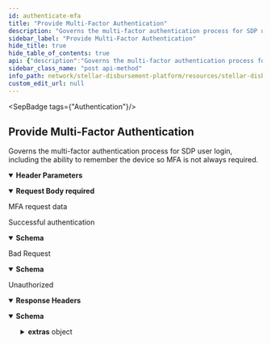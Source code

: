 ```yaml
---
id: authenticate-mfa
title: "Provide Multi-Factor Authentication"
description: "Governs the multi-factor authentication process for SDP user login, including the ability to remember the device so MFA is not always required."
sidebar_label: "Provide Multi-Factor Authentication"
hide_title: true
hide_table_of_contents: true
api: {"description":"Governs the multi-factor authentication process for SDP user login, including the ability to remember the device so MFA is not always required.","operationId":"authenticateMFA","tags":["Authentication"],"parameters":[{"in":"header","name":"Device-ID","required":false,"description":"Identifier of the device","schema":{"type":"string"}}],"requestBody":{"content":{"application/json":{"schema":{"type":"object","properties":{"mfa_code":{"type":"string","description":"Multi-factor authentication code"},"remember_me":{"type":"boolean","description":"Boolean flag to remember the user"},"recaptcha_token":{"type":"string","description":"Token for reCAPTCHA validation. ReCAPTCHA token is required unless the `DISABLE_RECAPTCHA` configuration is set to true."}},"required":["mfa_code"]}}},"description":"MFA request data","required":true},"responses":{"200":{"description":"Successful authentication","content":{"application/json":{"schema":{"type":"object","properties":{"token":{"type":"string","description":"Authentication token"}}}}}},"400":{"description":"Bad Request","content":{"application/json":{"schema":{"type":"object","properties":{"message":{"type":"string","description":"Details about the error"}}}}}},"401":{"description":"Unauthorized","headers":{},"content":{"application/json":{"schema":{"type":"object","properties":{"error":{"type":"string"},"extras":{"type":"object","properties":{"status":{"type":"number"},"message":{"type":"string"}}}},"example":{"error":"Not authorized","extras":{"status":401,"message":"Not authorized"}}},"examples":{"response":{"value":{"error":"Not authorized","extras":{"status":401,"message":"Not authorized"}}}}}}}},"method":"post","path":"/mfa","securitySchemes":{"BearerAuth":{"type":"apiKey","name":"Authorization","in":"header","description":"JWT used for authentication, signed with an ES256 private key."}},"jsonRequestBodyExample":{"mfa_code":"string","remember_me":true,"recaptcha_token":"string"},"info":{"title":"Stellar Disbursement Platform API","version":"","description":"The Stellar Disbursement Platform (SDP) is a tool built for organizations to make bulk payments to a group of recipients over the Stellar network. You can read more about using the SDP [here](https://developers.stellar.org/docs/category/use-the-stellar-disbursement-platform)."},"postman":{"name":"Provide Multi-Factor Authentication","description":{"content":"Governs the multi-factor authentication process for SDP user login, including the ability to remember the device so MFA is not always required.","type":"text/plain"},"url":{"path":["mfa"],"host":["{{baseUrl}}"],"query":[],"variable":[]},"header":[{"disabled":false,"description":{"content":"Identifier of the device","type":"text/plain"},"key":"Device-ID","value":""},{"key":"Content-Type","value":"application/json"},{"key":"Accept","value":"application/json"}],"method":"POST","body":{"mode":"raw","raw":"\"\"","options":{"raw":{"language":"json"}}}}}
sidebar_class_name: "post api-method"
info_path: network/stellar-disbursement-platform/resources/stellar-disbursement-platform-api
custom_edit_url: null
---
```



<SepBadge tags={"Authentication"}/>


## Provide Multi-Factor Authentication



Governs the multi-factor authentication process for SDP user login, including the ability to remember the device so MFA is not always required.

<details style={{"marginBottom":"1rem"}} data-collapsed={false} open={true}><summary style={{}}><strong>Header Parameters</strong></summary><div><ul><ParamsItem className={"paramsItem"} param={{"in":"header","name":"Device-ID","required":false,"description":"Identifier of the device","schema":{"type":"string"}}}></ParamsItem></ul></div></details><MimeTabs><TabItem label={"application/json"} value={"application/json-schema"}><details style={{}} data-collapsed={false} open={true}><summary style={{"textAlign":"left"}}><strong>Request Body</strong><strong style={{"fontSize":"var(--ifm-code-font-size)","color":"var(--openapi-required)"}}> required</strong></summary><div style={{"textAlign":"left","marginLeft":"1rem"}}><div style={{"marginTop":"1rem","marginBottom":"1rem"}}>

MFA request data

</div></div><ul style={{"marginLeft":"1rem"}}><SchemaItem collapsible={false} name={"mfa_code"} required={true} schemaName={"string"} qualifierMessage={undefined} schema={{"type":"string","description":"Multi-factor authentication code"}}></SchemaItem><SchemaItem collapsible={false} name={"remember_me"} required={false} schemaName={"boolean"} qualifierMessage={undefined} schema={{"type":"boolean","description":"Boolean flag to remember the user"}}></SchemaItem><SchemaItem collapsible={false} name={"recaptcha_token"} required={false} schemaName={"string"} qualifierMessage={undefined} schema={{"type":"string","description":"Token for reCAPTCHA validation. ReCAPTCHA token is required unless the `DISABLE_RECAPTCHA` configuration is set to true."}}></SchemaItem></ul></details></TabItem></MimeTabs><div><ApiTabs><TabItem label={"200"} value={"200"}><div>

Successful authentication

</div><div><MimeTabs schemaType={"response"}><TabItem label={"application/json"} value={"application/json"}><SchemaTabs><TabItem label={"Schema"} value={"Schema"}><details style={{}} data-collapsed={false} open={true}><summary style={{"textAlign":"left"}}><strong>Schema</strong></summary><div style={{"textAlign":"left","marginLeft":"1rem"}}></div><ul style={{"marginLeft":"1rem"}}><SchemaItem collapsible={false} name={"token"} required={false} schemaName={"string"} qualifierMessage={undefined} schema={{"type":"string","description":"Authentication token"}}></SchemaItem></ul></details></TabItem><TabItem label={"Example (from schema)"} value={"Example (from schema)"}><ResponseSamples responseExample={"{\n  \"token\": \"string\"\n}"} language={"json"}></ResponseSamples></TabItem></SchemaTabs></TabItem></MimeTabs></div></TabItem><TabItem label={"400"} value={"400"}><div>

Bad Request

</div><div><MimeTabs schemaType={"response"}><TabItem label={"application/json"} value={"application/json"}><SchemaTabs><TabItem label={"Schema"} value={"Schema"}><details style={{}} data-collapsed={false} open={true}><summary style={{"textAlign":"left"}}><strong>Schema</strong></summary><div style={{"textAlign":"left","marginLeft":"1rem"}}></div><ul style={{"marginLeft":"1rem"}}><SchemaItem collapsible={false} name={"message"} required={false} schemaName={"string"} qualifierMessage={undefined} schema={{"type":"string","description":"Details about the error"}}></SchemaItem></ul></details></TabItem><TabItem label={"Example (from schema)"} value={"Example (from schema)"}><ResponseSamples responseExample={"{\n  \"message\": \"string\"\n}"} language={"json"}></ResponseSamples></TabItem></SchemaTabs></TabItem></MimeTabs></div></TabItem><TabItem label={"401"} value={"401"}><div>

Unauthorized

</div><details style={{"textAlign":"left","marginBottom":"1rem"}} data-collaposed={true} open={false}><summary style={{}}><strong>Response Headers</strong></summary><ul style={{"marginLeft":"1rem"}}></ul></details><div><MimeTabs schemaType={"response"}><TabItem label={"application/json"} value={"application/json"}><SchemaTabs><TabItem label={"Schema"} value={"Schema"}><details style={{}} data-collapsed={false} open={true}><summary style={{"textAlign":"left"}}><strong>Schema</strong></summary><div style={{"textAlign":"left","marginLeft":"1rem"}}></div><ul style={{"marginLeft":"1rem"}}><SchemaItem collapsible={false} name={"error"} required={false} schemaName={"string"} qualifierMessage={undefined} schema={{"type":"string"}}></SchemaItem><SchemaItem collapsible={true} className={"schemaItem"}><details style={{}}><summary style={{}}><strong>extras</strong><span style={{"opacity":"0.6"}}> object</span></summary><div style={{"marginLeft":"1rem"}}><SchemaItem collapsible={false} name={"status"} required={false} schemaName={"number"} qualifierMessage={undefined} schema={{"type":"number"}}></SchemaItem><SchemaItem collapsible={false} name={"message"} required={false} schemaName={"string"} qualifierMessage={undefined} schema={{"type":"string"}}></SchemaItem></div></details></SchemaItem></ul></details></TabItem><TabItem label={"Example (from schema)"} value={"Example (from schema)"}><ResponseSamples responseExample={"{\n  \"error\": \"Not authorized\",\n  \"extras\": {\n    \"status\": 401,\n    \"message\": \"Not authorized\"\n  }\n}"} language={"json"}></ResponseSamples></TabItem><TabItem label={"response"} value={"response"}><ResponseSamples responseExample={"{\n  \"error\": \"Not authorized\",\n  \"extras\": {\n    \"status\": 401,\n    \"message\": \"Not authorized\"\n  }\n}"} language={"json"}></ResponseSamples></TabItem></SchemaTabs></TabItem></MimeTabs></div></TabItem></ApiTabs></div>

